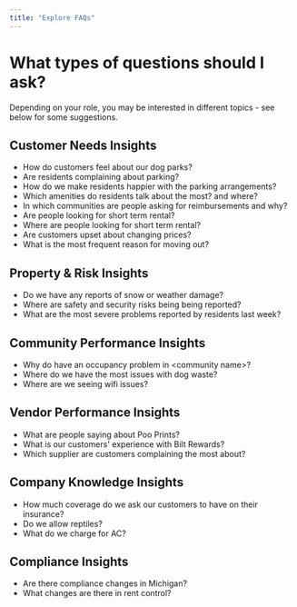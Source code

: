 ```yaml
---
title: "Explore FAQs"
---
```


# **What types of questions should I ask?**

Depending on your role, you may be interested in different topics - see below for some suggestions.

## **Customer Needs Insights**

- How do customers feel about our dog parks?
- Are residents complaining about parking?
- How do we make residents happier with the parking arrangements?
- Which amenities do residents talk about the most? and where?
- In which communities are people asking for reimbursements and why?
- Are people looking for short term rental?
- Where are people looking for short term rental?
- Are customers upset about changing prices?
- What is the most frequent reason for moving out?

## **Property & Risk Insights**

- Do we have any reports of snow or weather damage?
- Where are safety and security risks being being reported?
- What are the most severe problems reported by residents last week?

## **Community Performance Insights**

- Why do have an occupancy problem in \<community name\>?
- Where do we have the most issues with dog waste?
- Where are we seeing wifi issues?

## **Vendor Performance Insights**

- What are people saying about Poo Prints?
- What is our customers' experience with Bilt Rewards?
- Which supplier are customers complaining the most about?

## **Company Knowledge Insights**

- How much coverage do we ask our customers to have on their insurance?
- Do we allow reptiles?
- What do we charge for AC?

## **Compliance Insights**

- Are there compliance changes in Michigan?
- What changes are there in rent control?